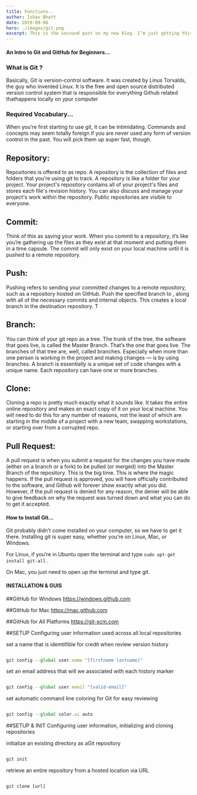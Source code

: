 ```yaml
---
title: Functions..
author: Ishav Bhatt
date: 2019-09-08
hero: ./images/git.png
excerpt: This is the secound post on my new blog. I’m just getting this new blog going, so stay tuned for more.
---
```



#### An Intro to Git and GitHub for Beginners...

### What is Git ?

Basically, Git is version-control software. It was created by Linus Torvalds, the guy who invented Linux. It is the free and open source distributed version control system that is responsible for everything Github related thathappens locally on ypur computer 

### Required Vocabulary...

When you’re first starting to use git, it can be intimidating. Commands and concepts may seem totally foreign if you are never used any form of version control in the past. You will pick them up super fast, though.


## Repository:

Repositories is offered to as repo. A repository is the collection of files and folders that you’re using git to track. A repository is like a folder for your project. Your project's repository contains all of your project's files and stores each file's revision history. You can also discuss and manage your project's work within the repository. Public repositories are visible to everyone.

## Commit:

Think of this as saving your work. When you commit to a repository, it’s like you’re gathering up the files as they exist at that moment and putting them in a time capsule. The commit will only exist on your local machine until it is pushed to a remote repository.


## Push:

Pushing refers to sending your committed changes to a remote repository, such as a repository hosted on GitHub. Push the specified branch to <remote>, along with all of the necessary commits and internal objects. This creates a local branch in the destination repository. T


## Branch:

You can think of your git repo as a tree. The trunk of the tree, the software that goes live, is called the Master Branch. That’s the one that goes live. The branches of that tree are, well, called branches. Especially when more than one person is working in the project and making changes — is by using branches. A branch is essentially is a unique set of code changes with a unique name. Each repository can have one or more branches.

## Clone:

Cloning a repo is pretty much exactly what it sounds like. It takes the entire online repository and makes an exact copy of it on your local machine. You will need to do this for any number of reasons, not the least of which are starting in the middle of a project with a new team, swapping workstations, or starting over from a corrupted repo.

## Pull Request:

A pull request is when you submit a request for the changes you have made (either on a branch or a fork) to be pulled (or merged) into the Master Branch of the repository. This is the big time. This is where the magic happens. If the pull request is approved, you will have officially contributed to the software, and Github will forever show exactly what you did. However, if the pull request is denied for any reason, the denier will be able to give feedback on why the request was turned down and what you can do to get it accepted.

#### How to Install Git...

Git probably didn’t come installed on your computer, so we have to get it there. Installing git is super easy, whether you’re on Linux, Mac, or Windows.

For Linux, if you’re in Ubuntu open the terminal and type `sudo apt-get install git-all` .

On Mac, you just need to open up the terminal and type git.


#### INSTALLATION & GUIS 

##GitHub for Windows
https://windows.github.com

##GitHub for Mac
https://mac.github.com

##GitHub for All Platforms
https://git-scm.com


##SETUP
Configuring user information used across all local repositories

set a name that is idemtifible for credit when review version history
```javascript

git config --global user.name "[firstname lastname]"

```

set an email address that will we associated with each history marker
```javascript

git config --global user.email "[valid-email]"

```

set automatic command line coloring for Git for easy reviewing
```javascript

git config --global color.ui auto

```

##SETUP & INIT
Configuring user information, initializing and cloning repositories

initialize an existing directory as aGit repository
```javascript

git init

```

retrieve an entire repository from a hosted location via URL
```javascript

git clone [url]

```


